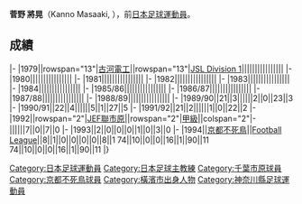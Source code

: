 {{Infobox football biography
|name=菅野将晃
|image=
|fullname=菅野将晃
|birth_date={{Birth date and age|1960|8|15}}
|cityofbirth=[[神奈川縣|神奈川縣]]
|countryofbirth=[[日本|日本]]
|height=
|position=[[中场|中场]]
|currentclub=
|years=1979-1993<br/>1994
|clubs=[[JEF聯市原·千葉|古河電工/JEF聯市原]]<br/>[[京都不死鳥|京都不死鳥]]
|caps(goals)=
|nationalyears=
|nationalteam=
|nationalcaps(goals)=
|manageryears1 = 2001-2002
|managerclubs1 = [[水戶蜀葵|水戶蜀葵]]
|manageryears2 = 2003
|managerclubs2 = [[大宮松鼠|大宮松鼠]]
|manageryears3 = 2006-2008
|managerclubs3 = [[湘南比馬|湘南比馬]]
|manageryears4 = 2012-
|managerclubs4 = {{Link-ja|野島星星神奈川相模原|ノジマステラ神奈川相模原}}
}}
'''菅野 將晃'''（Kanno Masaaki, {{Bd|1960年|8月15日||}}），前[[日本|日本]][[足球|足球]][[運動員|運動員]]。

==成績==
{{Football player club statistics 1|YYN}}
{{Football player club statistics 2|JPN|YYN}}
|-
|1979||rowspan="13"|[[JEF聯市原·千葉|古河電工]]||rowspan="13"|[[Japan_Soccer_League|JSL Division 1]]||||||||||||||||
|-
|1980||||||||||||||||
|-
|1981||||||||||||||||
|-
|1982||||||||||||||||
|-
|1983||||||||||||||||
|-
|1984||||||||||||||||
|-
|1985/86||||||||||||||||
|-
|1986/87||||||||||||||||
|-
|1987/88||||||||||||||||
|-
|1988/89||||||||||||||||
|-
|1989/90||21||3||||||2||0||23||3
|-
|1990/91||22||4||||||5||1||27||5
|-
|1991/92||21||2||||||1||0||22||2
|-
|1992||rowspan="2"|[[JEF聯市原·千葉|JEF聯市原]]||rowspan="2"|[[日本職業足球甲級聯賽|甲級]]||colspan="2"|-||||||7||0||7||0
|-
|1993||2||0||0||0||1||0||3||0
|-
|1994||[[京都不死鳥|京都不死鳥]]||[[Japan_Football_League|Football League]]||8||1||0||0||0||0||8||1
{{Football player club statistics 3|1|JPN}}74||10||0||0||16||1||90||11
{{Football player club statistics 5}}74||10||0||0||16||1||90||11
|}

{{Japan-sport-bio-stub}}
{{Soccer-player-stub}}

[[Category:日本足球運動員|Category:日本足球運動員]]
[[Category:日本足球主教練|Category:日本足球主教練]]
[[Category:千葉市原球員|Category:千葉市原球員]]
[[Category:京都不死鳥球員|Category:京都不死鳥球員]]
[[Category:橫濱市出身人物|Category:橫濱市出身人物]]
[[Category:神奈川縣足球運動員|Category:神奈川縣足球運動員]]